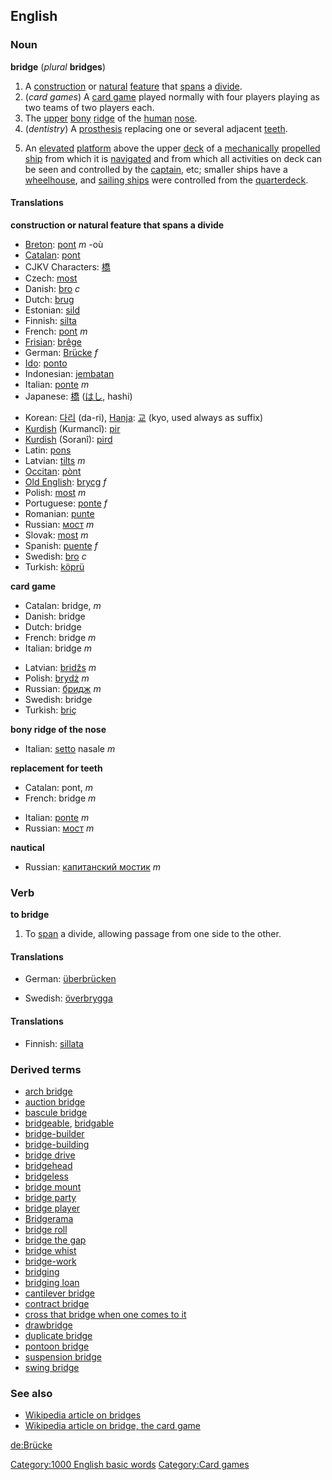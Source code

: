 ==English==
[[Category:1000 English basic words]]
[[Category:Card games]]
===Noun===
'''bridge''' (''plural'' '''bridges''')

#A [[construction]] or [[natural]] [[feature]] that [[span]]s a [[divide]].
#(''card games'') A [[card game]] played normally with four players playing as two teams of two players each.
#The [[upper]] [[bony]] [[ridge]] of the [[human]] [[nose]].
#(''dentistry'') A [[prosthesis]] replacing one or several adjacent [[tooth|teeth]].
#{{nautical}} An [[elevated]] [[platform]] above the upper [[deck]] of a [[mechanically]] [[propel]]led [[ship]] from which it is [[navigate]]d and from which all activities on deck can be seen and controlled by the [[captain]], etc; smaller ships have a [[wheelhouse]], and [[sailing ship]]s were controlled from the [[quarterdeck]].

====Translations====

'''construction or natural feature that spans a divide'''
{{top}}
*[[Breton]]: [[pont#Breton|pont]] ''m'' -où
*[[Catalan]]: [[pont#Catalan|pont]]
*CJKV Characters: [[橋]]
*Czech: [[most#Czech|most]]
*Danish: [[bro]] ''c''
*Dutch: [[brug]]
*Estonian: [[sild]]
*Finnish: [[silta]]
*French: [[pont]] ''m''
*[[Frisian]]: [[brêge]]
*German: [[Brücke]] ''f''
*[[w:Ido|Ido]]: [[ponto]]
*Indonesian: [[jembatan]]
*Italian: [[ponte#Italian|ponte]] ''m''
*Japanese: [[橋]] ([[はし]], hashi)
{{mid}}
*Korean: [[다리]] (da-ri), [[Hanja]]: [[교]] (kyo, used always as suffix)
*[[Kurdish]] (Kurmancî): [[pir]]
*[[Kurdish]] (Soranî): [[pird]]
*Latin: [[pons]]
*Latvian: [[tilts#Latvian|tilts]] ''m''
*[[Occitan]]: [[pònt]]
*[[Old English]]: [[brycg]] ''f''
*Polish: [[most#Polish|most]] ''m''
*Portuguese: [[ponte#Portuguese|ponte]] ''f''
*Romanian: [[punte]]
*Russian: [[мост]] ''m''
*Slovak: [[most#Slovak|most]] ''m''
*Spanish: [[puente]] ''f''
*Swedish: [[bro#Swedish|bro]] ''c''
*Turkish: [[köprü]]
{{bottom}}

'''card game'''
{{top}}
*Catalan: bridge, ''m''
*Danish: bridge
*Dutch: bridge
*French: bridge ''m''
*Italian: bridge ''m''
{{mid}}
*Latvian: [[bridžs]] ''m''
*Polish: [[brydż]] ''m''
*Russian: [[бридж]] ''m''
*Swedish: bridge
*Turkish: [[briç]]
{{bottom}}

'''bony ridge of the nose'''
{{top}}
*Italian: [[setto]] nasale ''m''
{{mid}}
{{bottom}}

'''replacement for teeth'''
{{top}}
*Catalan: pont, ''m''
*French: bridge ''m''
{{mid}}
*Italian: [[ponte]] ''m''
*Russian: [[мост]] ''m''
{{bottom}}

'''nautical'''
{{top}}
{{mid}}
*Russian: [[капитанский мостик]] ''m''
{{bottom}}

===Verb===
'''to bridge'''

# To [[span]] a divide, allowing passage from one side to the other.

====Translations====
{{top}}
*German: [[überbrücken]]
{{mid}}
*Swedish: [[överbrygga]]
{{bottom}}

====Translations====
{{checktrans}}
*Finnish: [[sillata]]


===Derived terms===
*[[arch bridge]]
*[[auction bridge]]
*[[bascule bridge]]
*[[bridgeable]], [[bridgable]]
*[[bridge-builder]]
*[[bridge-building]]
*[[bridge drive]]
*[[bridgehead]]
*[[bridgeless]]
*[[bridge mount]]
*[[bridge party]]
*[[bridge player]]
*[[Bridgerama]]
*[[bridge roll]]
*[[bridge the gap]]
*[[bridge whist]]
*[[bridge-work]]
*[[bridging]]<!--noun with various meanings-->
*[[bridging loan]]
*[[cantilever bridge]]
*[[contract bridge]]
*[[cross that bridge when one comes to it]]
*[[drawbridge]]
*[[duplicate bridge]]
*[[pontoon bridge]]
*[[suspension bridge]]
*[[swing bridge]]

===See also===
*[[w:Bridge|Wikipedia article on bridges]]
*[[w:Contract_bridge_(card_game)|Wikipedia article on bridge, the card game]]

[[de:Brücke]]